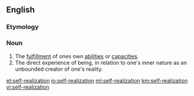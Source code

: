==English==

===Etymology===
{{prefix|self|realization}}

===Noun===
{{en-noun|-}}

# The [[fulfillment]] of ones own [[ability|abilities]] or [[capacity|capacities]].
# The direct experience of being, in relation to one's inner nature as an unbounded creator of one's reality.

[[et:self-realization]]
[[io:self-realization]]
[[ml:self-realization]]
[[km:self-realization]]
[[vi:self-realization]]